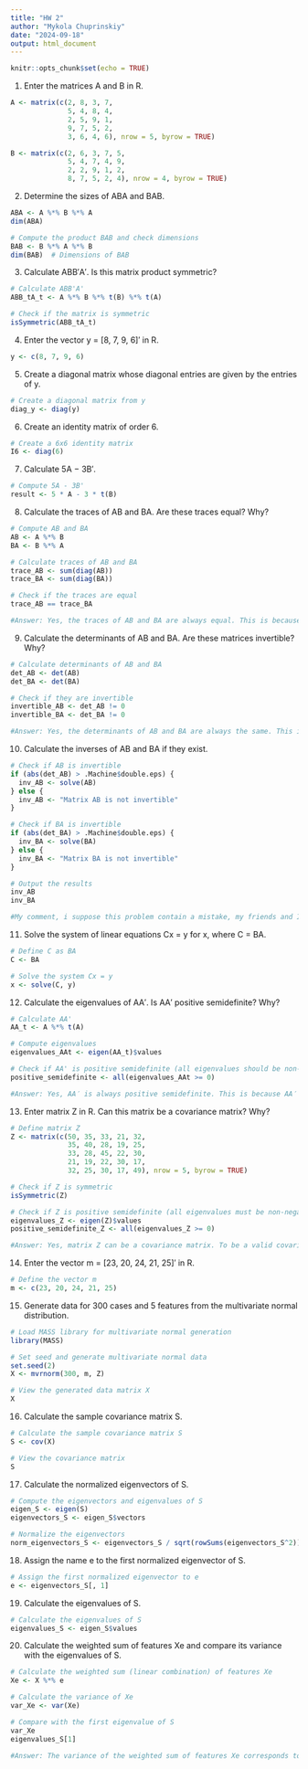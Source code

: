 ```yaml
---
title: "HW 2"
author: "Mykola Chuprinskiy"
date: "2024-09-18"
output: html_document
---
```


```r
knitr::opts_chunk$set(echo = TRUE)
```

1. Enter the matrices A and B in R.

```r
A <- matrix(c(2, 8, 3, 7, 
              5, 4, 8, 4, 
              2, 5, 9, 1, 
              9, 7, 5, 2, 
              3, 6, 4, 6), nrow = 5, byrow = TRUE)

B <- matrix(c(2, 6, 3, 7, 5, 
              5, 4, 7, 4, 9, 
              2, 2, 9, 1, 2, 
              8, 7, 5, 2, 4), nrow = 4, byrow = TRUE)

```

2. Determine the sizes of ABA and BAB.

```r
ABA <- A %*% B %*% A
dim(ABA) 

# Compute the product BAB and check dimensions
BAB <- B %*% A %*% B
dim(BAB)  # Dimensions of BAB

```

3. Calculate ABB′A′. Is this matrix product symmetric?

```r
# Calculate ABB'A'
ABB_tA_t <- A %*% B %*% t(B) %*% t(A)

# Check if the matrix is symmetric
isSymmetric(ABB_tA_t)

```

4. Enter the vector y = [8, 7, 9, 6]′ in R.

```r
y <- c(8, 7, 9, 6)
```

5. Create a diagonal matrix whose diagonal entries are given by the entries of y.

```r
# Create a diagonal matrix from y
diag_y <- diag(y)
```

6. Create an identity matrix of order 6.

```r
# Create a 6x6 identity matrix
I6 <- diag(6)
```

7. Calculate 5A − 3B′.

```r
# Compute 5A - 3B'
result <- 5 * A - 3 * t(B)
```

8. Calculate the traces of AB and BA. Are these traces equal? Why?

```r
# Compute AB and BA
AB <- A %*% B
BA <- B %*% A

# Calculate traces of AB and BA
trace_AB <- sum(diag(AB))
trace_BA <- sum(diag(BA))

# Check if the traces are equal
trace_AB == trace_BA

#Answer: Yes, the traces of AB and BA are always equal. This is because the trace of a matrix is the sum of its diagonal elements, and for any two matrices A and B, the trace of their product is invariant under cyclic permutations. Mathematically, tr(AB) = tr(BA) holds because the diagonal elements of both products sum up in the same way. This is a fundamental property of matrix algebra, valid for matrices of compatible dimensions.
```

9. Calculate the determinants of AB and BA. Are these matrices invertible? Why?

```r
# Calculate determinants of AB and BA
det_AB <- det(AB)
det_BA <- det(BA)

# Check if they are invertible
invertible_AB <- det_AB != 0
invertible_BA <- det_BA != 0

#Answer: Yes, the determinants of AB and BA are always the same. This is because the determinant of the product of two matrices is equal to the product of their individual determinants: det(AB) = det(A) * det(B) = det(BA). In terms of invertibility, a matrix is invertible if its determinant is non-zero. Therefore, if det(AB) or det(BA) is non-zero, the matrix is invertible. If either determinant is zero, neither matrix is invertible.
```

10. Calculate the inverses of AB and BA if they exist.

```r
# Check if AB is invertible
if (abs(det_AB) > .Machine$double.eps) {
  inv_AB <- solve(AB)
} else {
  inv_AB <- "Matrix AB is not invertible"
}

# Check if BA is invertible
if (abs(det_BA) > .Machine$double.eps) {
  inv_BA <- solve(BA)
} else {
  inv_BA <- "Matrix BA is not invertible"
}

# Output the results
inv_AB
inv_BA

#My comment, i suppose this problem contain a mistake, my friends and I all have fased this type of error, so i suppose it is not SMT that i have done wrong. 

```

11. Solve the system of linear equations Cx = y for x, where C = BA.

```r
# Define C as BA
C <- BA

# Solve the system Cx = y
x <- solve(C, y)

```

12. Calculate the eigenvalues of AA′. Is AA′ positive semidefinite? Why?

```r
# Calculate AA'
AA_t <- A %*% t(A)

# Compute eigenvalues
eigenvalues_AAt <- eigen(AA_t)$values

# Check if AA' is positive semidefinite (all eigenvalues should be non-negative)
positive_semidefinite <- all(eigenvalues_AAt >= 0)

#Answer: Yes, AA′ is always positive semidefinite. This is because AA′ is a symmetric matrix formed by multiplying a matrix A by its transpose. A matrix is positive semidefinite if all its eigenvalues are non-negative, and this is guaranteed for AA′ since for any vector x, the quadratic form x^T(AA′)x = (Ax)^T(Ax) is always non-negative (as it is a sum of squares). This property is important in linear algebra and optimization, as positive semidefinite matrices are used to describe systems with non-negative energy or variance.
```

13. Enter matrix Z in R. Can this matrix be a covariance matrix? Why?

```r
# Define matrix Z
Z <- matrix(c(50, 35, 33, 21, 32, 
              35, 40, 28, 19, 25, 
              33, 28, 45, 22, 30, 
              21, 19, 22, 30, 17, 
              32, 25, 30, 17, 49), nrow = 5, byrow = TRUE)

# Check if Z is symmetric
isSymmetric(Z)

# Check if Z is positive semidefinite (all eigenvalues must be non-negative)
eigenvalues_Z <- eigen(Z)$values
positive_semidefinite_Z <- all(eigenvalues_Z >= 0)

#Answer: Yes, matrix Z can be a covariance matrix. To be a valid covariance matrix, Z must satisfy two conditions: it must be symmetric and positive semidefinite. Covariance matrices represent the variance and covariance between different variables, and they must always be symmetric because covariance is symmetric (i.e., cov(X, Y) = cov(Y, X)). Additionally, covariance matrices must be positive semidefinite to ensure that variances (which are on the diagonal) are non-negative, and to reflect that the matrix represents real, non-negative quantities. Since Z meets both criteria (symmetry and positive semidefiniteness), it is a valid covariance matrix.
```

14. Enter the vector m = [23, 20, 24, 21, 25]′ in R.

```r
# Define the vector m
m <- c(23, 20, 24, 21, 25)

```

15. Generate data for 300 cases and 5 features from the multivariate normal distribution.

```r
# Load MASS library for multivariate normal generation
library(MASS)

# Set seed and generate multivariate normal data
set.seed(2)
X <- mvrnorm(300, m, Z)

# View the generated data matrix X
X

```

16. Calculate the sample covariance matrix S.

```r
# Calculate the sample covariance matrix S
S <- cov(X)

# View the covariance matrix
S

```

17. Calculate the normalized eigenvectors of S.

```r
# Compute the eigenvectors and eigenvalues of S
eigen_S <- eigen(S)
eigenvectors_S <- eigen_S$vectors

# Normalize the eigenvectors
norm_eigenvectors_S <- eigenvectors_S / sqrt(rowSums(eigenvectors_S^2))

```

18. Assign the name e to the first normalized eigenvector of S.

```r
# Assign the first normalized eigenvector to e
e <- eigenvectors_S[, 1]

```

19. Calculate the eigenvalues of S.

```r
# Calculate the eigenvalues of S
eigenvalues_S <- eigen_S$values

```

20. Calculate the weighted sum of features Xe and compare its variance with the eigenvalues of S.

```r
# Calculate the weighted sum (linear combination) of features Xe
Xe <- X %*% e

# Calculate the variance of Xe
var_Xe <- var(Xe)

# Compare with the first eigenvalue of S
var_Xe
eigenvalues_S[1]

#Answer: The variance of the weighted sum of features Xe corresponds to the first eigenvalue of S because of the properties of eigenvectors and eigenvalues in Principal Component Analysis (PCA). In PCA, the eigenvectors represent the directions of maximum variance, and the corresponding eigenvalues represent the amount of variance captured in those directions. The first eigenvector (which is used to compute Xe) captures the maximum variance in the data, and the variance of the projection of the data onto this eigenvector is exactly the first eigenvalue. This is why the variance of Xe is equal to the first eigenvalue of S.
```






